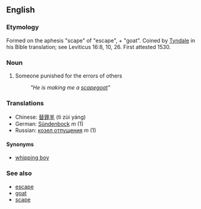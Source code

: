 ==English==
===Etymology===
Formed on the aphesis "scape" of "escape", + "goat". Coined by [[w:William Tyndale|Tyndale]] in his Bible translation; see Leviticus 16:8, 10, 26. First attested 1530.

===Noun===
#Someone punished for the errors of others
#: ''"He is making me a [[scapegoat]]"''

===Translations===
*Chinese: [[替罪羊]] (tì zùi yáng)
*German: [[Sündenbock]] ''m'' (1)
*Russian: [[козел отпущения]] ''m'' (1)

====Synonyms====
*[[whipping boy]]

===See also===
*[[escape]]
*[[goat]]
*[[scape]]